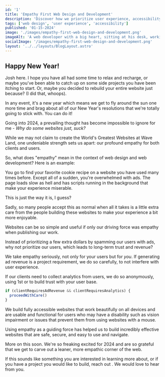 ```yaml
---
id: '1'
title: 'Empathy First Web Design and Development'
description: 'Discover how we prioritize user experience, accessibility, and trust. Join us in carving a leaner, more empathic corner of the web'
tags: ['web design', 'user experience', 'accessibility']
published: '01-15-2024'
image: './images/empathy-first-web-design-and-development.png'
imageAlt: 'A web developer with a big heart, sitting at his desk, working on a laptop, creating websites for his clients.'
socialImage: '/images/empathy-first-web-design-and-development.png'
layout: '../../layouts/BlogLayout.astro'
---
```



<PostHeader image={headerImage} frontmatter={frontmatter} />

## Happy New Year!

Josh here. I hope you have all had some time to relax and recharge, or maybe you've been able to catch up on some side projects you have been itching to start. Or, maybe you decided to rebuild your entire website just because? (I did that, whoops).

In any event, it's a new year which means we get to fly around the sun one more time and brag about all of our New Year's resolutions that we're totally going to stick with. You can do it!

Going into 2024, a prevailing thought has become impossible to ignore for me - _Why do some websites just, suck?_

While we may not claim to create the World's Greatest Websites at Wave Land, one undeniable strength sets us apart: our profound empathy for both clients and users.

So, what does "empathy" mean in the context of web design and web development? Here is an example:

You go to find your favorite cookie recipe on a website you have used many times before. Except all of a sudden, you're overwhelmed with ads. The page loads slow as hell and has scripts running in the background that make your experience miserable.

This is just the way it is, I guess?

Sadly, so many people accept this as normal when all it takes is a little extra care from the people building these websites to make your experience a bit more enjoyable.

Websites can be so simple and useful if only our driving force was empathy when publishing our work.

Instead of prioritizing a few extra dollars by spamming our users with ads, why not prioritize our users, which leads to long-term trust and revenue?

We take empathy seriously, not only for your users but for _you_. If generating ad revenue is a project requirement, we do so carefully, to not interfere with user experience.

If our clients need to collect analytics from users, we do so anonymously, using 1st or <Link href="https://www.salesforce.com/resources/articles/what-is-zero-party-data/" text="zero-party data" newWindow="true"/> to build trust with your user base.

```js
if (clientRequiresAdRevenue && clientRequiresAnalytics) {
  proceedWithCare()
}
```

We build fully accessible websites that work beautifully on all devices and are usable and functional for users who may have a disability such as vision impairment or issues that prevent them from using websites with a mouse.

Using empathy as a guiding force has helped us to build incredibly effective websites that are safe, secure, and easy to use and navigate.

More on this soon. We're so freaking excited for 2024 and are so grateful that we get to carve out a leaner, more empathic corner of the web.

If this sounds like something you are interested in learning more about, or if you have a project you would like to build, reach out <Link href="/#contact" text="here" />. We would love to hear from you.
